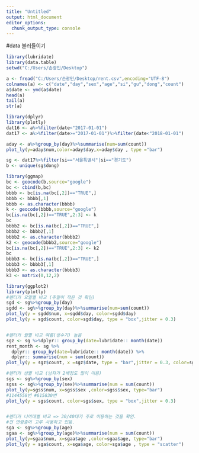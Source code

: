 ---
title: "Untitled"
output: html_document
editor_options: 
  chunk_output_type: console
---
#data 불러들이기
```{r}
library(lubridate)
library(data.table)
setwd("C:/Users/손광민/Desktop")

a <- fread("C:/Users/손광민/Desktop/rent.csv",encoding="UTF-8")
colnames(a) <- c("date","day","sex","age","si","gu","dong","count")
a$date <- ymd(a$date)
head(a)
tail(a)
str(a)
```

```{r}
library(dplyr)
library(plotly)
dat16 <- a%>%filter(date<"2017-01-01")
dat17 <- a%>%filter(date>="2017-01-01")%>%filter(date<"2018-01-01")

aday <- a%>%group_by(day)%>%summarise(num=sum(count))
plot_ly(y=aday$num,color=aday$day,x=aday$day , type ="bar")

sg <- dat17%>%filter(si=="서울특별시"|si=="경기도")
b <- unique(sg$dong)
```

```{r}
library(ggmap)
bc <- geocode(b,source="google")
bc <- cbind(b,bc)
bbbb <- bc[is.na(bc[,2])=="TRUE",]
bbbb <- bbbb[,1]
bbbb <- as.character(bbbb)
k <- geocode(bbbb,source="google")
bc[is.na(bc[,2])=="TRUE",2:3] <- k
bc
bbbb2 <- bc[is.na(bc[,2])=="TRUE",]
bbbb2 <- bbbb2[,1]
bbbb2 <- as.character(bbbb2)
k2 <- geocode(bbbb2,source="google")
bc[is.na(bc[,2])=="TRUE",2:3] <- k2
bc
bbbb3 <- bc[is.na(bc[,2])=="TRUE",]
bbbb3 <- bbbb3[,1]
bbbb3 <- as.character(bbbb3)
k3 <- matrix(0,12,2)

```

```{r}
library(ggplot2)
library(plotly)
#렌터카 요일별 비교 (주말이 적은 것 확인)
sgd <- sg%>%group_by(day)
sgdd <- sg%>%group_by(day)%>%summarise(num=sum(count))
plot_ly(y = sgdd$num, x=sgdd$day, color=sgdd$day)
plot_ly(y = sgd$count, color=sgd$day, type = "box",jitter = 0.3)


#렌터카 월별 비교 여름(성수기) 높음
sgz <- sg %>%dplyr:: group_by(date=lubridate:: month(date)) 
rent_month <- sg %>%
  dplyr:: group_by(date=lubridate:: month(date)) %>% 
  dplyr:: summarise(num = sum(count))
plot_ly(y = sgz$count, x =sgz$date, type = "bar",jitter = 0.3, color=sgz$date)

#렌터카 성별 비교 (남자가 2배정도 많이 이용)
sgs <- sg%>%group_by(sex)
sgss <- sg%>%group_by(sex)%>%summarise(num = sum(count))
plot_ly(y=sgss$num, x=sgss$sex ,color=sgss$sex, type="bar")
#1144558번 #615830번
plot_ly(y = sgs$count, color=sgs$sex, type = "box",jitter = 0.3)


#렌터카 나이대별 비교 => 30/40대가 주로 이용하는 것을 확인.
#전 연령층이 고루 사용하고 있음.
sga <- sg%>%group_by(age)
sgaa <- sg%>%group_by(age)%>%summarise(num = sum(count))
plot_ly(y=sgaa$num, x=sgaa$age ,color=sgaa$age, type="bar")
plot_ly(y = sga$count, x=sga$age, color=sga$age , type = "scatter")

```

#
```{r}



```


